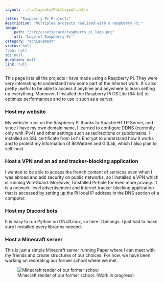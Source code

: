 ```yaml
---
layout: ../../layouts/PostLayout.astro

title: "Raspberry Pi Projects"
description: "Multiples projects realized with a Raspberry Pi."
image:
    path: "/src/assets/card/raspberry_pi_logo.png"
    alt: "Logo of Raspberry Pi"
category: "achievement"
status: null
from: null
to: null
duration: null
link: null
---
```



This page lists all the projects I have made using a Raspberry Pi. They were very interesting to understand how some part of the Internet work. It's also pretty useful to be able to access it anytime and anywhere to learn setting up everything. Moreover, I installed the Raspberry Pi OS Lite (64-bit) to optimize performances and to use it such as a server.

### Host my website

My website runs on the Raspberry Pi thanks to Apache HTTP Server, and since I have my own domain name, I learned to configure DDNS (currently only with IPv4) and other settings such as redirections or subdomains. I installed an SSL certificate from Let's Encrypt to understand how it works and to protect my information of BitWarden and GitLab, which I also plan to self-host.

### Host a VPN and an ad and tracker-blocking application

I wanted to be able to access the french content of services even when I was abroad and add security on public networks, so I installed a VPN which is running WireGuard. Moreover, I installed Pi-hole for even more privacy. It is a network-level advertisement and Internet tracker blocking application that is accessed by setting up the Pi local IP address in the DNS section of a computer.

### Host my Discord bots

It is easy to run Python on GNU/Linux, so here it belongs. I just had to make sure I installed every libraries needed.

### Host a Minecraft server

This is just a simple Minecraft server running Paper where I can meet with my friends and create structures of our choices. For now, we have been working on recreating our former school where we met.


<figure>
    <Image src={Minecraft_render} alt="Minecraft render of our former school" />
    <figcaption>Minecraft render of our former school. (Work in progress)</figcaption>
</figure>
